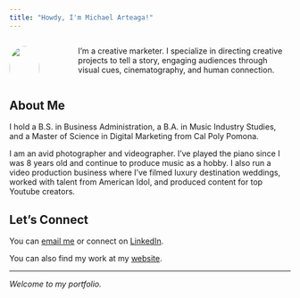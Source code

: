 ```yaml
---
title: "Howdy, I'm Michael Arteaga!"
---
```


::::: columns
::: {.column width="30%"}
![](images/headshot.jpg){width="100%" style="border-radius: 50%;"}
:::

::: {.column width="70%" style="padding-left: 3rem;"}
I'm a creative marketer. I specialize in directing creative projects to tell a story, engaging audiences through visual cues, cinematography, and human connection.
:::
:::::

## About Me

I hold a B.S. in Business Administration, a B.A. in Music Industry Studies, and a Master of Science in Digital Marketing from Cal Poly Pomona.

I am an avid photographer and videographer. I've played the piano since I was 8 years old and continue to produce music as a hobby. I also run a video production business where I've filmed luxury destination weddings, worked with talent from American Idol, and produced content for top Youtube creators.

## Let's Connect

You can [email me](mailto:mdarteaga@me.com) or connect on [LinkedIn](https://www.linkedin.com/in/mdarteaga/).

You can also find my work at my [website](https://www.mdarteaga.com).

------------------------------------------------------------------------

*Welcome to my portfolio.*
